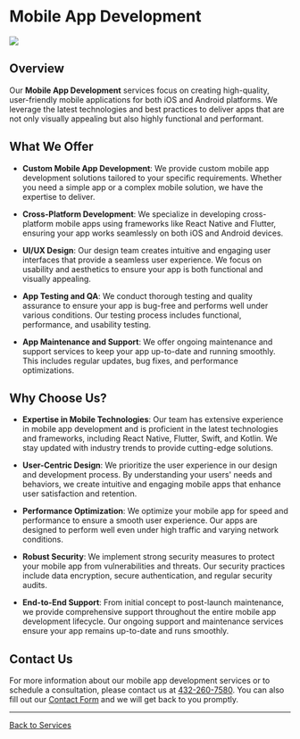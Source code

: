 
# Mobile App Development

<Image src={image} className="rounded-lg" />

## Overview

Our **Mobile App Development** services focus on creating high-quality,
user-friendly mobile applications for both iOS and Android platforms. We
leverage the latest technologies and best practices to deliver apps that are not
only visually appealing but also highly functional and performant.

## What We Offer

-   **Custom Mobile App Development**: We provide custom mobile app development
    solutions tailored to your specific requirements. Whether you need a simple
    app or a complex mobile solution, we have the expertise to deliver.

-   **Cross-Platform Development**: We specialize in developing cross-platform
    mobile apps using frameworks like React Native and Flutter, ensuring your
    app works seamlessly on both iOS and Android devices.

-   **UI/UX Design**: Our design team creates intuitive and engaging user
    interfaces that provide a seamless user experience. We focus on usability
    and aesthetics to ensure your app is both functional and visually appealing.

-   **App Testing and QA**: We conduct thorough testing and quality assurance to
    ensure your app is bug-free and performs well under various conditions. Our
    testing process includes functional, performance, and usability testing.

-   **App Maintenance and Support**: We offer ongoing maintenance and support
    services to keep your app up-to-date and running smoothly. This includes
    regular updates, bug fixes, and performance optimizations.

## Why Choose Us?

-   **Expertise in Mobile Technologies**: Our team has extensive experience in
    mobile app development and is proficient in the latest technologies and
    frameworks, including React Native, Flutter, Swift, and Kotlin. We stay
    updated with industry trends to provide cutting-edge solutions.

-   **User-Centric Design**: We prioritize the user experience in our design and
    development process. By understanding your users' needs and behaviors, we
    create intuitive and engaging mobile apps that enhance user satisfaction and
    retention.

-   **Performance Optimization**: We optimize your mobile app for speed and
    performance to ensure a smooth user experience. Our apps are designed to
    perform well even under high traffic and varying network conditions.

-   **Robust Security**: We implement strong security measures to protect your
    mobile app from vulnerabilities and threats. Our security practices include
    data encryption, secure authentication, and regular security audits.

-   **End-to-End Support**: From initial concept to post-launch maintenance, we
    provide comprehensive support throughout the entire mobile app development
    lifecycle. Our ongoing support and maintenance services ensure your app
    remains up-to-date and runs smoothly.

## Contact Us

For more information about our mobile app development services or to schedule a
consultation, please contact us at [432-260-7580](tel:432-260-7580). You can
also fill out our [Contact Form](/contact-us) and we will get back to you
promptly.

---

[Back to Services](services)
